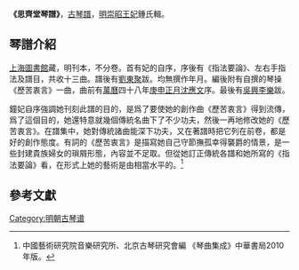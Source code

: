 '''《思齊堂琴譜》'''，[[古琴譜|古琴譜]]，[[明|明]][[崇昭王妃|崇昭王妃]]鍾氏輯。

==琴譜介紹==
[[上海圖書館|上海圖書館]]藏，明刊本，不分卷。首有妃的自序，序後有《指法要論》、左右手指法及譜目，共收十三曲。譜後有[[劉東聚|劉東聚]]跋。均無撰作年月。編後附有自撰的琴操《歷苦衷言》一曲，曲前有[[萬曆|萬曆]]四十八年[[庚申|庚申]][[正月|正月]][[沈應文|沈應文]]序。最後有[[吳興|吳興]][[李樂|李樂]]跋。

鐘妃自序強調她刊刻此譜的目的，是爲了要使她的創作曲《歷苦衷言》得到流傳，爲了這個目的，她還特意就幾個傳統名曲下了不少功夫，然後一再地修改她的《歷苦衷言》。在譜集中，她對傳統諸曲能深下功夫，又在著譜時把它列在前卷，都是好的創作態度。有詞的《歷苦衷言》是描寫她自己守節撫孤幸得襲爵的情景，是一些封建貴族婦女的瑣屑形態，內容並不足取。但從她訂正傳統各譜和她所寫的《指法要論》看，在形式上她的藝術是由相當水平的。<ref>中國藝術研究院音樂研究所、北京古琴研究會編 《琴曲集成》中華書局2010年版。</ref>

==參考文獻==
{{reflist}}

[[Category:明朝古琴谱|Category:明朝古琴谱]]